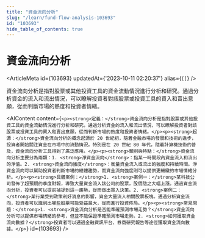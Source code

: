 ```yaml
---
title: "資金流向分析"
slug: "/learn/fund-flow-analysis-103693"
id: "103693"
hide_table_of_contents: true
---
```



# 資金流向分析

<ArticleMeta id={103693} updatedAt={'2023-10-11 02:20:37'} alias={`[]`} />
<div className='border-solid border-b border-t-0 my-4 border-[var(--ifm-color-gray-300)]' />

資金流向分析是指對股票或其他投資工具的資金流動情況進行分析和研究。通過分析資金的流入和流出情況，可以瞭解投資者對該股票或投資工具的買入和賣出意願，從而判斷市場的熱度和投資者情緒。

<AIContent content={`<p><strong>定義：</strong>資金流向分析是指對股票或其他投資工具的資金流動情況進行分析和研究。通過分析資金的流入和流出情況，可以瞭解投資者對該股票或投資工具的買入和賣出意願，從而判斷市場的熱度和投資者情緒。</p><p><strong>起源：</strong>資金流向分析的概念起源於 20 世紀初，隨着金融市場的發展和技術的進步，投資者開始關注資金在市場中的流動情況。特別是在 20 世紀 80 年代，隨着計算機技術的普及，資金流向分析工具得到了廣泛應用。</p><p><strong>類別與特點：</strong>資金流向分析主要分為兩類：1. <strong>淨資金流向</strong>：指某一時間段內資金流入和流出的淨值。2. <strong>資金流向強度</strong>：衡量資金流入或流出的強度和持續時間。淨資金流向可以幫助投資者判斷市場的總體趨勢，而資金流向強度則可以提供更細緻的市場情緒分析。</p><p><strong>具體案例：</strong>1. <strong>案例一：</strong>某科技公司發佈了超預期的季度財報，導致大量資金流入該公司的股票，股價隨之大幅上漲。通過資金流向分析，投資者可以提前捕捉到這一趨勢，從而做出買入決策。2. <strong>案例二：</strong>某行業受到政策利好消息的影響，資金大量流入相關股票板塊。通過分析資金流向，投資者可以識別出哪些股票可能受益最大，從而進行投資佈局。</p><p><strong>常見問題：</strong>1. <strong>資金流向分析是否能準確預測市場走勢？</strong>資金流向分析可以提供市場情緒的參考，但並不能保證準確預測市場走勢。2. <strong>如何獲取資金流向數據？</strong>投資者可以通過金融資訊平台、券商研究報告等途徑獲取資金流向數據。</p>`} id={103693} />
